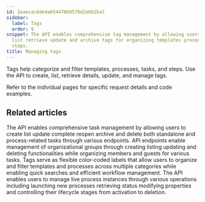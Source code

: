 ```yaml
---
id: 2eaecec6de4a654470b9576d2e6b2ba7
sidebar:
  label: Tags
  order: 9
snippet: The API enables comprehensive tag management by allowing users to create
  list retrieve update and archive tags for organizing templates processes tasks and
  steps.
title: Managing tags
---
```



Tags help categorize and filter templates, processes, tasks, and steps. Use the API to create, list, retrieve details, update, and manage tags.

Refer to the individual pages for specific request details and code examples.

<PageTree />

## Related articles
<CardGrid>
<LinkTitleCard header="<b>Code Samples > Managing tasks</b>" href="/products/pro/integrations/open-api/code-samples/tasks/" > The API enables comprehensive task management by allowing users to create list update complete reopen archive and delete both standalone and process-related tasks through various endpoints. </LinkTitleCard>
<LinkTitleCard header="<b>Code Samples > Managing groups</b>" href="/products/pro/integrations/open-api/code-samples/groups/" > API endpoints enable management of organizational groups through creating listing updating and deleting functionalities while organizing members and guests for various tasks. </LinkTitleCard>
<LinkTitleCard header="<b>Templates > Tags</b>" href="/products/pro/documenting/templates/how-to-manage-templates-and-processes-with-tags/" > Tags serve as flexible color-coded labels that allow users to organize and filter templates and processes across multiple categories while enabling quick searches and efficient workflow management. </LinkTitleCard>
<LinkTitleCard header="<b>Code Samples > Managing processes (Runs)</b>" href="/products/pro/integrations/open-api/code-samples/processes/" > The API enables users to manage live process instances through various operations including launching new processes retrieving status modifying properties and controlling their lifecycle stages from activation to deletion. </LinkTitleCard>
</CardGrid>